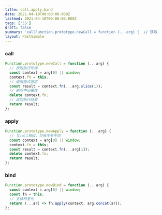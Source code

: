 ```yaml
---
title: call,apply,bind
date: 2021-04-10T00:00:00.000Z
lastmod: 2021-04-10T00:00:00.000Z
tags: ['JS']
draft: false
summary: 'callFunction.prototype.newCall = function (...arg) {  // 获取执行环境  const context = arg[0] || window...'
layout: PostSimple
---
```


### call

```javascript
Function.prototype.newCall = function (...arg) {
  // 获取执行环境
  const context = arg[0] || window;
  context.fn = this;
  // 借用隐式绑定
  const result = context.fn(...arg.slice(1));
  // 删除中间属性
  delete context.fn;
  // 返回执行结果
  return result;
};
```

### apply

```javascript
Function.prototype.newApply = function (...arg) {
  // 与call相似，只有传参不同
  const context = arg[0] || window;
  context.fn = this;
  const result = context.fn(...arg[1]);
  delete context.fn;
  return result;
};
```

### bind

```javascript
Function.prototype.newBind = function (...arg) {
  const context = arg[0] || window;
  const fn = this;
  // 支持柯里化
  return (...ar) => fn.apply(context, arg.concat(ar));
};
```
